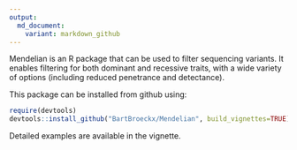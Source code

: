 ```yaml
---
output:
  md_document:
    variant: markdown_github
---
```

Mendelian is an R package that can be used to filter sequencing variants. It enables filtering for both dominant and recessive traits, with a wide variety of options (including reduced penetrance and detectance). 

This package can be installed from github using: 
```r
require(devtools)
devtools::install_github("BartBroeckx/Mendelian", build_vignettes=TRUE)
```

Detailed examples are available in the vignette.